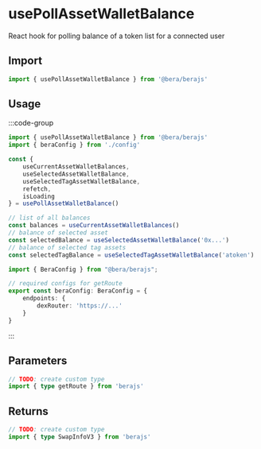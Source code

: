 # usePollAssetWalletBalance

React hook for polling balance of a token list for a connected user

## Import 

```ts
import { usePollAssetWalletBalance } from '@bera/berajs'
```

## Usage

:::code-group
```ts twoslash [example.ts]
import { usePollAssetWalletBalance } from '@bera/berajs'
import { beraConfig } from './config'

const {
    useCurrentAssetWalletBalances,
    useSelectedAssetWalletBalance,
    useSelectedTagAssetWalletBalance,
    refetch,
    isLoading
} = usePollAssetWalletBalance()

// list of all balances
const balances = useCurrentAssetWalletBalances()
// balance of selected asset
const selectedBalance = useSelectedAssetWalletBalance('0x...')
// balance of selected tag assets
const selectedTagBalance = useSelectedTagAssetWalletBalance('atoken')

```
```ts twoslash [config.ts] filename="config.ts"
import { BeraConfig } from "@bera/berajs";

// required configs for getRoute
export const beraConfig: BeraConfig = {
    endpoints: {
        dexRouter: 'https://...'
    }
}
```
:::


## Parameters
```ts
// TODO: create custom type
import { type getRoute } from 'berajs'
```

## Returns
```ts
// TODO: create custom type
import { type SwapInfoV3 } from 'berajs'
```
